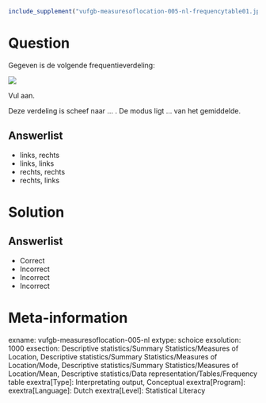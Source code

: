 ```r
include_supplement("vufgb-measuresoflocation-005-nl-frequencytable01.jpg", recursive = TRUE)
```

Question
========

Gegeven is de volgende frequentieverdeling:

![](vufgb-measuresoflocation-005-nl-frequencytable01.jpg)
  
Vul aan. 

Deze verdeling is scheef naar ... . De modus ligt ... van het gemiddelde.  
  
Answerlist
----------
* links, rechts
* links, links
* rechts, rechts
* rechts, links

Solution
========

Answerlist
----------
* Correct
* Incorrect
* Incorrect
* Incorrect

Meta-information
================
exname: vufgb-measuresoflocation-005-nl
extype: schoice
exsolution: 1000
exsection: Descriptive statistics/Summary Statistics/Measures of Location, Descriptive statistics/Summary Statistics/Measures of Location/Mode, Descriptive statistics/Summary Statistics/Measures of Location/Mean, Descriptive statistics/Data representation/Tables/Frequency table
exextra[Type]: Interpretating output, Conceptual
exextra[Program]: 
exextra[Language]: Dutch
exextra[Level]: Statistical Literacy
